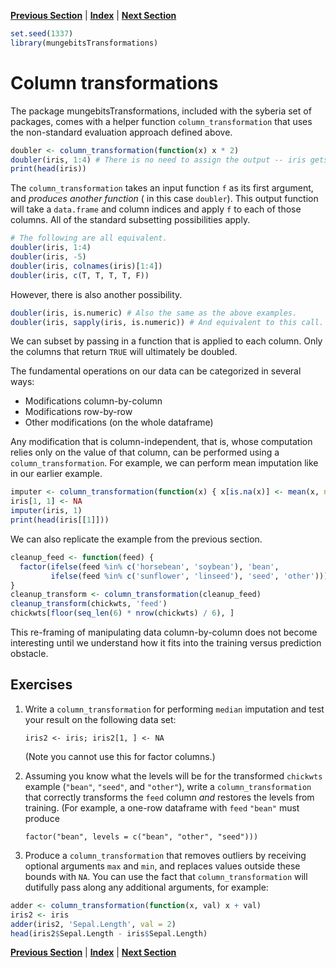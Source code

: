 **[Previous Section](transformations.md)** | **[Index](../../README.md)** | **[Next Section](row_transformations.md)**

```r
set.seed(1337)
library(mungebitsTransformations)
```


Column transformations
========

The package mungebitsTransformations, included with the syberia set of packages, comes
with a helper function `column_transformation` that uses the non-standard evaluation
approach defined above.

```r
doubler <- column_transformation(function(x) x * 2)
doubler(iris, 1:4) # There is no need to assign the output -- iris gets modified directly
print(head(iris))
```

The `column_transformation` takes an input function `f` as its first argument, and *produces another function* (
in this case `doubler`). This output function will take a `data.frame` and column indices and apply `f` to
each of those columns. All of the standard subsetting possibilities apply.

```r
# The following are all equivalent.
doubler(iris, 1:4)
doubler(iris, -5)
doubler(iris, colnames(iris)[1:4])
doubler(iris, c(T, T, T, T, F))
```

However, there is also another possibility.

```r
doubler(iris, is.numeric) # Also the same as the above examples.
doubler(iris, sapply(iris, is.numeric)) # And equivalent to this call.
```

We can subset by passing in a function that is applied to each column. Only the columns that return
`TRUE` will ultimately be doubled.

The fundamental operations on our data can be categorized in several ways: 

  - Modifications column-by-column
  - Modifications row-by-row
  - Other modifications (on the whole dataframe)

Any modification that is column-independent, that is, whose computation relies only on the value
of that column, can be performed using a `column_transformation`. For example, we can perform mean
imputation like in our earlier example.

```r
imputer <- column_transformation(function(x) { x[is.na(x)] <- mean(x, na.rm = TRUE); x })
iris[1, 1] <- NA
imputer(iris, 1)
print(head(iris[[1]]))
```

We can also replicate the example from the previous section.

```r
cleanup_feed <- function(feed) {
  factor(ifelse(feed %in% c('horsebean', 'soybean'), 'bean',
         ifelse(feed %in% c('sunflower', 'linseed'), 'seed', 'other')))
}
cleanup_transform <- column_transformation(cleanup_feed)
cleanup_transform(chickwts, 'feed')
chickwts[floor(seq_len(6) * nrow(chickwts) / 6), ]
```

This re-framing of manipulating data column-by-column does not become interesting until
we understand how it fits into the training versus prediction obstacle.

Exercises
---------

1. Write a `column_transformation` for performing `median` imputation and test your result on
   the following data set:

   `iris2 <- iris; iris2[1, ] <- NA`

   (Note you cannot use this for factor columns.)

2. Assuming you know what the levels will be for the transformed `chickwts` example (`"bean"`, 
   `"seed"`, and `"other"`), write a `column_transformation` that correctly transforms 
   the `feed` column *and* restores the levels from training. (For example, a one-row dataframe
   with `feed` `"bean"` must produce
   
   `factor("bean", levels = c("bean", "other", "seed")))`
   
3. Produce a `column_transformation` that removes outliers by receiving optional arguments
   `max` and `min`, and replaces values outside these bounds with `NA`. You can use the 
   fact that `column_transformation` will dutifully pass along any additional arguments, for example:
   
```r
adder <- column_transformation(function(x, val) x + val)
iris2 <- iris
adder(iris2, 'Sepal.Length', val = 2)
head(iris2$Sepal.Length - iris$Sepal.Length)
```

**[Previous Section](transformations.md)** | **[Index](../../README.md)** | **[Next Section](row_transformations.md)**
